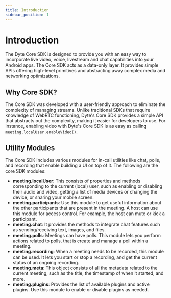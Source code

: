 ```yaml
---
title: Introduction
sidebar_position: 1
---
```



# Introduction

The Dyte Core SDK is designed to provide you with an easy way to incorporate live video, voice, livestream and chat capabilities
into your Android apps. The Core SDK acts as a data-only layer. It provides simple APIs offering high-level primitives and
abstracting away complex media and networking optimizations.

## Why Core SDK?

The Core SDK was developed with a user-friendly approach to eliminate the complexity of managing streams. Unlike traditional
SDKs that require knowledge of WebRTC functioning, Dyte's Core SDK provides a simple API that abstracts out the complexity,
making it easier for developers to use. For instance, enabling video with Dyte's Core SDK is as easy as calling
`meeting.localUser.enableVideo()`.

## Utility Modules

The Core SDK includes various modules for in-call utilities like chat, polls, and recording that enable building a UI on top of
it. The following are the core SDK modules:

- **meeting.localUser**: This consists of properties and methods corresponding to the current (local) user, such as enabling or
  disabling their audio and video, getting a list of media devices or changing the device, or sharing your mobile screen.
- **meeting.participants**: Use this module to get useful information about the other participants that are present in the
  meeting. A host can use this module for access control. For example, the host can mute or kick a participant.
- **meeting.chat**: It provides the methods to integrate chat features such as sending/receiving text, images, and files.
- **meeting.polls**: Meetings can have polls. This module lets you perform actions related to polls, that is create and manage
  a poll within a meeting.
- **meeting.recording**: When a meeting needs to be recorded, this module can be used. It lets you start or stop a recording,
  and get the current status of an ongoing recording.
- **meeting.meta**: This object consists of all the metadata related to the current meeting, such as the title, the timestamp
  of when it started, and more.
- **meeting.plugins**: Provides the list of available plugins and active plugins. Use this module to enable or disable plugins as needed.

<head>
  <title>iOS Core Introduction</title>
</head>
